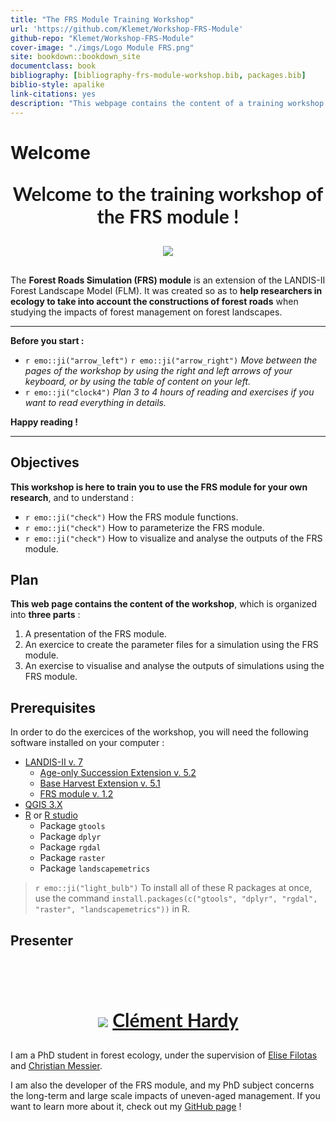 ```yaml
---
title: "The FRS Module Training Workshop"
url: 'https://github.com/Klemet/Workshop-FRS-Module'
github-repo: "Klemet/Workshop-FRS-Module"
cover-image: "./imgs/Logo Module FRS.png"
site: bookdown::bookdown_site
documentclass: book
bibliography: [bibliography-frs-module-workshop.bib, packages.bib]
biblio-style: apalike
link-citations: yes
description: "This webpage contains the content of a training workshop for the Forest Roads Simulation (FRS) module developed for the LANDIS-II model."
---
```


# Welcome {-}

<div style="font-family:Lato; font-size:30px; text-align: center !important; width: 100%  !important;">
**Welcome to the training workshop of the FRS module !**
</br>


![](https://raw.githubusercontent.com/Klemet/LANDIS-II-Forest-Roads-Simulation-module/master/docs/FRS_module_logo.svg)
</br>
</div>

The **Forest Roads Simulation (FRS) module** is an extension of the LANDIS-II Forest Landscape Model (FLM). It was created so as to **help researchers in ecology to take into account the constructions of forest roads** when studying the impacts of forest management on forest landscapes.

* * *

**Before you start :**

- `r emo::ji("arrow_left")` `r emo::ji("arrow_right")` *Move between the pages of the workshop by using the right and left arrows of your keyboard, or by using the table of content on your left.*
- `r emo::ji("clock4")` *Plan 3 to 4 hours of reading and exercises if you want to read everything in details.*

**Happy reading !**

* * *

## Objectives

**This workshop is here to train you to use the FRS module for your own research**, and to understand :

- `r emo::ji("check")` How the FRS module functions.
- `r emo::ji("check")` How to parameterize the FRS module.
- `r emo::ji("check")` How to visualize and analyse the outputs of the FRS module.

## Plan

**This web page contains the content of the workshop**, which is organized into **three parts** :

1. A presentation of the FRS module.
2. An exercice to create the parameter files for a simulation using the FRS module.
3. An exercise to visualise and analyse the outputs of simulations using the FRS module.

## Prerequisites

In order to do the exercices of the workshop, you will need the following software installed on your computer :

- [LANDIS-II v. 7](http://www.landis-ii.org/install)
  - [Age-only Succession Extension v. 5.2](https://github.com/LANDIS-II-Foundation/Extension-Age-Only-Succession/raw/master/deploy/installer/LANDIS-II-V7%20Age%20Only%20Succession%205.2-setup.exe)
  - [Base Harvest Extension v. 5.1](https://github.com/LANDIS-II-Foundation/Extension-Base-Harvest/raw/master/deploy/installer/LANDIS-II-V7%20Base%20Harvest%205.1-setup.exe)
  - [FRS module v. 1.2](https://github.com/Klemet/LANDIS-II-Forest-Roads-Simulation-module/releases/download/1.2/LANDIS-II-V7.Forest.Road.Simulation.module.1.2-setup.exe)
- [QGIS 3.X](https://qgis.org)
- [R](https://www.r-project.org/) or [R studio](https://www.rstudio.com/)
  - Package `gtools`
  - Package `dplyr`
  - Package `rgdal`
  - Package `raster`
  - Package `landscapemetrics`

> `r emo::ji("light_bulb")` To install all of these R packages at once, use the command `install.packages(c("gtools", "dplyr", "rgdal", "raster", "landscapemetrics"))` in R.

## Presenter

<div style="font-family:Lato; font-size:30px; text-align: center !important; width: 100%  !important;">
</br>


![](./imgs/clement.png)
[**Clément Hardy**](https://github.com/Klemet)
</div>

I am a PhD student in forest ecology, under the supervision of [Elise Filotas](http://elisefilotas.ca/en/home/) and [Christian Messier](www.cef-cfr.ca/index.php?n=Membres.ChristianMessier?userlang=en).

I am also the developer of the FRS module, and my PhD subject concerns the long-term and large scale impacts of uneven-aged management. If you want to learn more about it, check out my [GitHub page](https://github.com/Klemet) !
